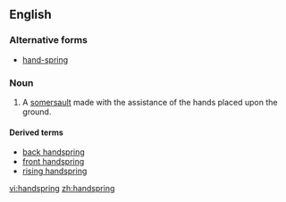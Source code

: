 ==English==

===Alternative forms===
*[[hand-spring]]

===Noun===
{{en-noun}}

# A [[somersault]] made with the assistance of the hands placed upon the ground.

====Derived terms====
*[[back handspring]]
*[[front handspring]]
*[[rising handspring]]

[[vi:handspring]]
[[zh:handspring]]